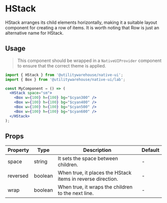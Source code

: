 
<Meta of={Stories} />

# HStack

HStack arranges its child elements horizontally, making it a suitable layout component for creating a row of items. It is worth noting that Row is just an alternative name for HStack.

## Usage

> This component should be wrapped in a `NativeUIProvider` component to ensure that the correct theme is applied.

<Canvas>
  <NativeUIProvider>
    <Center>
      <HStack space="sm">
        <Box w={100} h={100} bg="$cyan300" />
        <Box w={100} h={100} bg="$cyan400" />
        <Box w={100} h={100} bg="$cyan500" />
        <Box w={100} h={100} bg="$cyan600" />
      </HStack>
    </Center>
  </NativeUIProvider>
</Canvas>

```jsx
import { HStack } from '@utilitywarehouse/native-ui';
import { Box } from '@utilitywarehouse/native-ui/lab';

const MyComponent = () => (
  <HStack space="sm">
    <Box w={100} h={100} bg="$cyan300" />
    <Box w={100} h={100} bg="$cyan400" />
    <Box w={100} h={100} bg="$cyan500" />
    <Box w={100} h={100} bg="$cyan600" />
  </HStack>
);
```

## Props

| Property | Type    | Description                                                 | Default |
| -------- | ------- | ----------------------------------------------------------- | ------- |
| space    | string  | It sets the space between children.                         | -       |
| reversed | boolean | When true, it places the HStack items in reverse direction. | -       |
| wrap     | boolean | When true, it wraps the children to the next line.          | -       |
